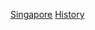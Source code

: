 {{sidebar with collapsible lists
| name = 新加坡歷史
| wraplinks = true
| class = plainlist
| title = {{region history sidebar title
 | country = 新加坡
 | image = [[File:Merlion.JPG|230px|border|link=新加坡历史]]
 }}
| content1style = padding-bottom:0.5em; padding-top:0.5em;
| content1 = <div style="text-align:left;font-weight:bold;">[[新加坡早期歷史|早期历史]]</div>
| list1title = [[新加坡早期歷史|早期历史]]
| list1 =
 {{Aligned table |fullwidth=yes |leftright=yes |nowrap2=yes
 | [[三佛齊]]| 650年－1275年
 | {{le|淡马锡 (东南亚古国)|Temasek|淡马锡}}、[[龍牙門]]、{{le|班卒 (東南亞古國)|Ban Zu|班卒}}| 約14世紀
 | [[新加坡王国]]| 1299年－1398年
 | [[麻六甲蘇丹國]]| 1400年－1511年
 | [[柔佛蘇丹國]]| 1528年－1819年
}}
| list2title = 現代新加坡的建立
| list2 = {{Aligned table |fullwidth=yes |leftright=yes |nowrap2=yes
 | [[現代新加坡的建立]]| 1819年–1826年
}}
| list3title = 殖民時期
| list3 = {{Aligned table |fullwidth=yes |leftright=yes |nowrap2=yes
 | [[海峽殖民地|海峽殖民地時期]]| 1826年–1867年
 | [[反天主教徒騷亂 (新加坡)|反天主教徒]][[新加坡暴动列表|騷亂]]| 1851年
 | [[新加坡福建(閩南)與潮州人騷亂|福建與潮州人]][http://eresources.nlb.gov.sg/infopedia/articles/SIP_104_2005-01-25.html 騷亂]| 1854年
 | [[新加坡英属时期|直轄殖民地時期]]| 1867年–1942年
}}
| list4title = 第二次世界大战时期
| list4 = {{Aligned table |fullwidth=yes |leftright=yes |nowrap2=yes
 | [[新加坡戰役]]| 1942
 | [[新加坡日佔時期|日佔时期]]| 1942年–1945年
 | [[肅清大屠殺]]| 1942年
}}
| list5title = 戰後時期
| list5 = {{Aligned table |fullwidth=yes |leftright=yes |nowrap2=yes
 | [[新加坡歷史#第一次立法議會|第一次立法議會]]| 1948年–1951年
 | [[玛丽亚·埃尔托格骚乱]]| 1950年
 | [[新加坡歷史#第二次立法議會|第二次立法議會]]| 1951年–1955年
 | {{en-link|反國民服役騷亂|1954 National Service Riots}}| 1954年
}}
| list6title = 自治時期
| list6 = {{Aligned table |fullwidth=yes |leftright=yes |nowrap2=yes
 | {{en-link|福利巴士騷亂|Hock Lee bus riots}}| 1955年
}}
| list7title = 马来西亚时期
| list7 ={{Aligned table |fullwidth=yes |leftright=yes |nowrap2=yes
 | [[新加坡历史#马来西亚时期（1963-1965）|马来西亚时期]]| 1962年–1965年
 | [[1962年新加坡全民公投|合併公投]]| 1962年
 | [[冷藏行動]]| 1963年
 | [[新加坡州]]| 1963年–1965年
 | [[1964年新加坡种族骚乱|種族騷亂]]| 1964年
 | {{en-link|麥唐納大樓爆炸案|MacDonald House bombing}}| 1965年
}}
| list8title = 独立时期
| list8 ={{Aligned table |fullwidth=yes |leftright=yes |nowrap2=yes
 |[[新加坡歷史#新加坡共和国（1965至今）|独立时期]]| 1965年至今
 |[[1969年新加坡種族暴動|種族騷亂]]| 1969年
 |[[光谱行动]]| 1987年
 |[[亞洲金融危機]]| 1997年
 |[[伊斯蘭祈禱團在新加坡襲擊大使館的陰謀|襲擊大使館陰謀]]| 2001年
 |[[嚴重急性呼吸系統綜合症疫情|SARS爆發]]| 2003年
 |[[2013年新加坡小印度骚乱|小印度骚乱]]| 2013年
 |[[2019冠狀病毒病新加坡疫情|2019冠狀病毒病爆发]]| 2020年至今
}}
| below = {{portal-inline|新加坡|size=tiny}}
}}<noinclude>

[[Category:各国历史导航模板|Singapore]]
[[Category:新加坡历史模板| ]]
[[Category:新加坡导航模板|History]]
</noinclude>